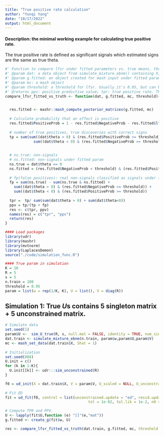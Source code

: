 ```yaml
---
title: "True positive rate calculation"
author: "Yunqi Yang"
date: "10/17/2022"
output: html_document
---
```


#### Description: the minimal working example for calculating true positive rate. 

The true positive rate is defined as significant signals which estimated signs are the same as true theta. 

```r
#' Function to compare lfsr under fitted parameters vs. true means, theta.
#' @param dat: a data object from simulate_mixture_ebnm() containing X, theta, Z.
#' @param g.fitted: an object created for mash input under fitted parameters
#' @param mc: a mash object
#' @param threshold: a threshold for lfsr. Usually it's 0.95, but can be more stringent. 
#' @returns ppv: positive predictive value; tpr: true positive rate. This is different from the traditional definition
compare_lfsr_fitted_vs_truth <- function(dat, g.fitted, mc, threshold){
  

  res.fitted <- mashr::mash_compute_posterior_matrices(g.fitted, mc)
  
  # Calculate probability that an effect is positive
  res.fitted$PositiveProb = 1 - res.fitted$NegativeProb - res.fitted$lfdr
  
  # number of true positives, true discoveries with correct signs
  tp = sum(sum((dat$theta > 0) & (res.fitted$PositiveProb >= threshold)) + 
             sum((dat$theta < 0) & (res.fitted$NegativeProb >= threshold)))
  
  
  # ns.true: non-signals
  # ns.fitted: non-signals under fitted param
  ns.true = dat$theta == 0
  ns.fitted = (res.fitted$NegativeProb < threshold) & (res.fitted$PositiveProb < threshold)
  
  # fp(false positives): real non-signals classified as signals under fitted param + signals with wrong signs compared to truth
  fp = sum(ns.true) - sum(ns.true & ns.fitted) + 
    sum((dat$theta > 0) & (res.fitted$NegativeProb >= threshold)) +
    sum((dat$theta < 0) & (res.fitted$PositiveProb >= threshold))
  
  tpr =  tp/ sum(sum(dat$theta > 0) + sum(dat$theta<0))
  ppv = tp/(tp + fp)
  res <- c(tpr, ppv)
  names(res) = c("tpr", "ppv")
  return(res)
}
```



```r
#### Load packages
library(udr)
library(mashr)
library(mvtnorm)
library(LaplacesDemon)
source("./code/simulation_func.R")
```

```r
#### True param in simulation
K = 10
R = 5
s = 5
n.train = 100
threshold = 0.95
param = list(w = rep(1/K, K), U = list(), V = diag(R))
```

## Simulation 1: True $U$s contains 5 singleton matrix + 5 unconstrained matrix. 
```r

# Simulate data
set.seed(1)
param$U <-  sim_U_true(R, s, null.mat = FALSE, identity = TRUE, num_singleton = 5, num_unconstrained = 4)
dat.train <- simulate_mixture_ebnm(n.train, param$w,param$U,param$V)
mc <- mash_set_data(dat.train$X, Shat = 1)
      
# Initialization
set.seed(888)
U.init = c()
for (k in 1:K){
  U.init[[k]] <- udr:::sim_unconstrained(R)
}

f0 = ud_init(X = dat.train$X, V = param$V, U_scaled = NULL, U_unconstrained = U.init, n_rank1 = 0)
      
# Fit ED
fit = ud_fit(f0, control = list(unconstrained.update = "ed", resid.update = 'none',
                                      tol = 1e-02, tol.lik = 1e-2, n0 = 0, lambda = 0, maxiter = 5e3), verbose=FALSE)
```

```r
# Compute TPR and PPV. 
U <- lapply(fit$U,function (e) "[["(e,"mat"))
g.fitted <- create_g(fit$w, U)

res <- compare_lfsr_fitted_vs_truth(dat.train, g.fitted, mc, threshold = threshold)
```



